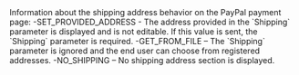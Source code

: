   
<ParamField body="ShippingPreference" type="string">     
Information about the shipping address behavior on the PayPal payment page:  
-SET_PROVIDED_ADDRESS - The address provided in the `Shipping` parameter is displayed and is not editable. If this value is sent, the `Shipping` parameter is required.  
-GET_FROM_FILE – The `Shipping` parameter is ignored and the end user can choose from registered addresses.  
-NO_SHIPPING – No shipping address section is displayed.  
</ParamField>